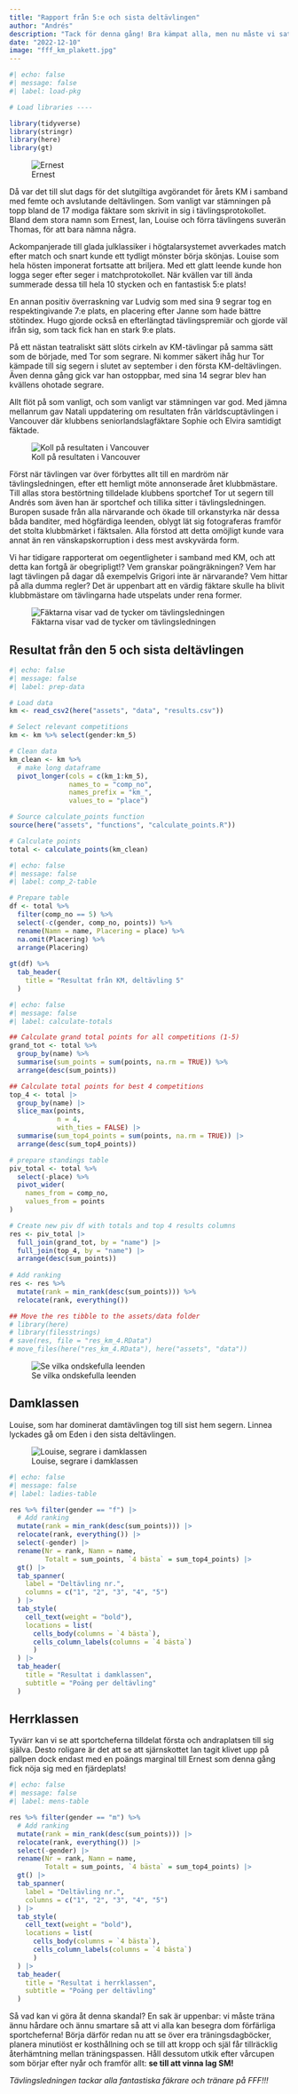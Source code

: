 ```yaml
---
title: "Rapport från 5:e och sista deltävlingen"
author: "Andrés"
description: "Tack för denna gång! Bra kämpat alla, men nu måste vi satsa ännu hårdare!"
date: "2022-12-10"
image: "fff_km_plakett.jpg"
---
```


```r
#| echo: false
#| message: false
#| label: load-pkg

# Load libraries ----

library(tidyverse)
library(stringr)
library(here)
library(gt)
```

![Ernest](ernest.jpg)

Då var det till slut dags för det slutgiltiga avgörandet för årets KM i samband med femte och avslutande deltävlingen. Som vanligt var stämningen på topp bland de 17 modiga fäktare som skrivit in sig i tävlingsprotokollet. Bland dem stora namn som Ernest, Ian, Louise och förra tävlingens suverän Thomas, för att bara nämna några.

Ackompanjerade till glada julklassiker i högtalarsystemet avverkades match efter match och snart kunde ett tydligt mönster börja skönjas. Louise som hela hösten imponerat fortsatte att briljera. Med ett glatt leende kunde hon logga seger efter seger i matchprotokollet. När kvällen var till ända summerade dessa till hela 10 stycken och en fantastisk 5:e plats!

En annan positiv överraskning var Ludvig som med sina 9 segrar tog en respektingivande 7:e plats, en placering efter Janne som hade bättre stötindex. Hugo gjorde också en efterlängtad tävlingspremiär och gjorde väl ifrån sig, som tack fick han en stark 9:e plats.

På ett nästan teatraliskt sätt slöts cirkeln av KM-tävlingar på samma sätt som de började, med Tor som segrare. Ni kommer säkert ihåg hur Tor kämpade till sig segern i slutet av september i den första KM-deltävlingen. Även denna gång gick var han ostoppbar, med sina 14 segrar blev han kvällens ohotade segrare.

Allt flöt på som vanligt, och som vanligt var stämningen var god. Med jämna mellanrum gav Natali uppdatering om resultaten från världscuptävlingen i Vancouver där klubbens seniorlandslagfäktare Sophie och Elvira samtidigt fäktade.

![Koll på resultaten i Vancouver](natali_linnea.jpg)

Först när tävlingen var över förbyttes allt till en mardröm när tävlingsledningen, efter ett hemligt möte annonserade året klubbmästare. Till allas stora bestörtning tilldelade klubbens sportchef Tor ut segern till Andrés som även han är sportchef och tillika sitter i tävlingsledningen. Buropen susade från alla närvarande och ökade till orkanstyrka när dessa båda banditer, med högfärdiga leenden, oblygt lät sig fotograferas framför det stolta klubbmärket i fäktsalen. Alla förstod att detta omöjligt kunde vara annat än ren vänskapskorruption i dess mest avskyvärda form.

Vi har tidigare rapporterat om oegentligheter i samband med KM, och att detta kan fortgå är obegripligt!? Vem granskar poängräkningen? Vem har lagt tävlingen på dagar då exempelvis Grigori inte är närvarande? Vem hittar på alla dumma regler? Det är uppenbart att en värdig fäktare skulle ha blivit klubbmästare om tävlingarna hade utspelats under rena former.

![Fäktarna visar vad de tycker om tävlingsledningen](ernest_linnea.jpg)

## Resultat från den 5 och sista deltävlingen

```r
#| echo: false
#| message: false
#| label: prep-data

# Load data
km <- read_csv2(here("assets", "data", "results.csv"))

# Select relevant competitions
km <- km %>% select(gender:km_5)

# Clean data
km_clean <- km %>%
  # make long dataframe
  pivot_longer(cols = c(km_1:km_5), 
               names_to = "comp_no",
               names_prefix = "km_",
               values_to = "place")

# Source calculate_points function
source(here("assets", "functions", "calculate_points.R"))

# Calculate points
total <- calculate_points(km_clean)

```

```r
#| echo: false
#| message: false
#| label: comp_2-table

# Prepare table
df <- total %>% 
  filter(comp_no == 5) %>% 
  select(-c(gender, comp_no, points)) %>%
  rename(Namn = name, Placering = place) %>% 
  na.omit(Placering) %>% 
  arrange(Placering)
  
gt(df) %>% 
  tab_header(
    title = "Resultat från KM, deltävling 5"
  )
```

```r
#| echo: false
#| message: false
#| label: calculate-totals

## Calculate grand total points for all competitions (1-5)
grand_tot <- total %>% 
  group_by(name) %>%
  summarise(sum_points = sum(points, na.rm = TRUE)) %>% 
  arrange(desc(sum_points))

## Calculate total points for best 4 competitions
top_4 <- total |>  
  group_by(name) |> 
  slice_max(points, 
            n = 4,
            with_ties = FALSE) |> 
  summarise(sum_top4_points = sum(points, na.rm = TRUE)) |>  
  arrange(desc(sum_top4_points))

# prepare standings table
piv_total <- total %>%
  select(-place) %>% 
  pivot_wider(
    names_from = comp_no, 
    values_from = points
)

# Create new piv df with totals and top 4 results columns
res <- piv_total |> 
  full_join(grand_tot, by = "name") |> 
  full_join(top_4, by = "name") |> 
  arrange(desc(sum_points))
  
# Add ranking
res <- res %>% 
  mutate(rank = min_rank(desc(sum_points))) %>% 
  relocate(rank, everything())

## Move the res tibble to the assets/data folder
# library(here)
# library(filesstrings)
# save(res, file = "res_km_4.RData")
# move_files(here("res_km_4.RData"), here("assets", "data"))
```

![Se vilka ondskefulla leenden](tor_andres_km_2022.jpg)

## Damklassen

Louise, som har dominerat damtävlingen tog till sist hem segern. Linnea lyckades gå om Eden i den sista deltävlingen.

![Louise, segrare i damklassen](louise_saf_2022.jpg)

```r
#| echo: false
#| message: false
#| label: ladies-table

res %>% filter(gender == "f") |>  
  # Add ranking
  mutate(rank = min_rank(desc(sum_points))) |>  
  relocate(rank, everything()) |> 
  select(-gender) |> 
  rename(Nr = rank, Namn = name, 
         Totalt = sum_points, `4 bästa` = sum_top4_points) |>  
  gt() |>  
  tab_spanner(
    label = "Deltävling nr.",
    columns = c("1", "2", "3", "4", "5")
  ) |> 
  tab_style(
    cell_text(weight = "bold"),
    locations = list(
      cells_body(columns = `4 bästa`),
      cells_column_labels(columns = `4 bästa`)
      ) 
  ) |> 
  tab_header(
    title = "Resultat i damklassen",
    subtitle = "Poäng per deltävling"
  )
```

## Herrklassen

Tyvärr kan vi se att sportcheferna tilldelat första och andraplatsen till sig själva. Desto roligare är det att se att sjärnskottet Ian tagit klivet upp på pallpen dock endast med en poängs marginal till Ernest som denna gång fick nöja sig med en fjärdeplats!

```r
#| echo: false
#| message: false
#| label: mens-table

res %>% filter(gender == "m") %>% 
  # Add ranking
  mutate(rank = min_rank(desc(sum_points))) |>  
  relocate(rank, everything()) |> 
  select(-gender) |> 
  rename(Nr = rank, Namn = name, 
         Totalt = sum_points, `4 bästa` = sum_top4_points) |>  
  gt() |>  
  tab_spanner(
    label = "Deltävling nr.",
    columns = c("1", "2", "3", "4", "5")
  ) |> 
  tab_style(
    cell_text(weight = "bold"),
    locations = list(
      cells_body(columns = `4 bästa`),
      cells_column_labels(columns = `4 bästa`)
      ) 
  ) |> 
  tab_header(
    title = "Resultat i herrklassen",
    subtitle = "Poäng per deltävling"
  )
```

Så vad kan vi göra åt denna skandal? En sak är uppenbar: vi måste träna ännu hårdare och ännu smartare så att vi alla kan besegra dom förfärliga sportcheferna! Börja därför redan nu att se över era träningsdagböcker, planera minutiöst er kosthållning och se till att kropp och själ får tillräcklig återhämtning mellan träningspassen. Håll dessutom utkik efter vårcupen som börjar efter nyår och framför allt: **se till att vinna lag SM!**

*Tävlingsledningen tackar alla fantastiska fäkrare och tränare på FFF!!!*
